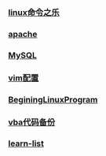 === [[linux命令之乐]] ===
=== [[apache]] ===
=== [[MySQL]] ===
=== [[vim配置]] ===
=== [[BeginingLinuxProgram]] === 
=== [[vba代码备份]] ===
=== [[learn-list]] ===
